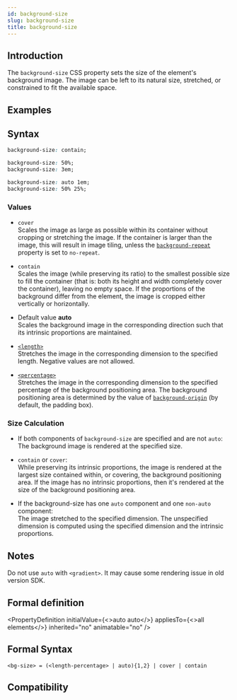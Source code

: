 ```yaml
---
id: background-size
slug: background-size
title: background-size
---
```


## Introduction

The `background-size` CSS property sets the size of the element's background image. The image can be left to its natural size, stretched, or constrained to fit the available space.

## Examples


<Go
  example="css-api"
  defaultFile="src/background-size/App.tsx"
  img="https://lf-lynx.tiktok-cdns.com/obj/lynx-artifacts-oss-sg/lynx-website/assets/doc/css/background-size.jpg"
  defaultEntryFile="dist/background-size.lynx.bundle"
  entry="src/background-size"
/>

## Syntax

```css
background-size: contain;

background-size: 50%;
background-size: 3em;

background-size: auto 1em;
background-size: 50% 25%;
```

### Values

- `cover` <br/>
  Scales the image as large as possible within its container without cropping or stretching the image. If the container is larger than the image, this will result in image tiling, unless the [`background-repeat`](./background-repeat.mdx) property is set to `no-repeat`.

- `contain` <br/>
  Scales the image (while preserving its ratio) to the smallest possible size to fill the container (that is: both its height and width completely cover the container), leaving no empty space. If the proportions of the background differ from the element, the image is cropped either vertically or horizontally.

- Default value **auto** <br />
  Scales the background image in the corresponding direction such that its intrinsic proportions are maintained.

- [`<length>`](/api/css/data-type/length.mdx) <br/>
  Stretches the image in the corresponding dimension to the specified length. Negative values are not allowed.

- [`<percentage>`](/api/css/data-type/percentage.mdx) <br/>
  Stretches the image in the corresponding dimension to the specified percentage of the background positioning area. The background positioning area is determined by the value of [`background-origin`](./background-origin.mdx) (by default, the padding box).

### Size Calculation

- If both components of `background-size` are specified and are not `auto`: <br/>
  The background image is rendered at the specified size.

- `contain` or `cover`: <br/>
  While preserving its intrinsic proportions, the image is rendered at the largest size contained within, or covering, the background positioning area. If the image has no intrinsic proportions, then it's rendered at the size of the background positioning area.

- If the background-size has one `auto` component and one `non-auto` component: <br/>
  The image stretched to the specified dimension. The unspecified dimension is computed using the specified dimension and the intrinsic proportions.

## Notes

Do not use `auto` with `<gradient>`. It may cause some rendering issue in old version SDK.

## Formal definition


<PropertyDefinition
  initialValue={<>auto auto</>}
  appliesTo={<>all elements</>}
  inherited="no"
  animatable="no"
/>

## Formal Syntax

```
<bg-size> = (<length-percentage> | auto){1,2} | cover | contain
```

## Compatibility


<LegacyCompatTable metadata="css/properties/background-size" />

